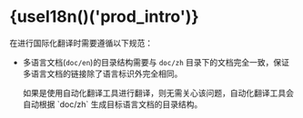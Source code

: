 
# {useI18n()('prod_intro')}

在进行国际化翻译时需要遵循以下规范：

- 多语言文档(`doc/en`)的目录结构需要与 `doc/zh` 目录下的文档完全一致，保证多语言文档的链接除了语言标识外完全相同。

  <Directive type="danger" title="注意">
    如果是使用自动化翻译工具进行翻译，则无需关心该问题，自动化翻译工具会自动根据
    `doc/zh` 生成目标语言文档的目录结构。
  </Directive>

<AcpApisOverview />
